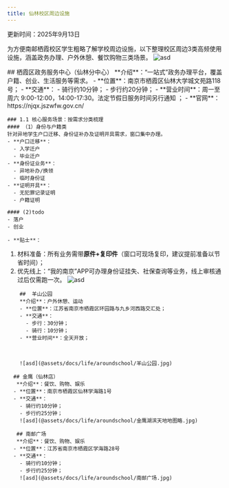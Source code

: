 ```yaml
---
title: 仙林校区周边设施
---
```


更新时间：2025年9月13日

为方便南邮栖霞校区学生粗略了解学校周边设施，以下整理校区周边3类高频使用设施，涵盖政务办理、户外休憩、餐饮购物三类场景。
![asd](@assets/docs/life/aroundschool/schoolnear.png)

<Tabs>
  <TabItem label="栖霞区政务服务中心">
    ## 栖霞区政务服务中心（仙林分中心）
    **介绍**：“一站式”政务办理平台，覆盖户籍、创业、生活服务等需求。
    - **位置**：南京市栖霞区仙林大学城文苑路118号；
    - **交通**：
      - 骑行约10分钟；
      - 步行约20分钟；
    - **营业时间**：周一至周六 9:00-12:00，14:00-17:30。法定节假日服务时间另行通知 ；
    - **官网**：https://njqx.jszwfw.gov.cn/


    ### 1.1 核心服务场景：按需求分类梳理
    #### （1）身份与户籍类
    针对异地学生户口迁移、身份证补办及证明开具需求，窗口集中办理。
    - **户口迁移**：
      - 入学迁户
      - 毕业迁户
    - **身份证业务**：
      - 异地补办/换领
      - 临时身份证
    - **证明开具**：
      - 无犯罪记录证明
      - 户籍证明

    #### (2)todo
    - 落户
    - 创业

    - **贴士**：

  1. 材料准备：所有业务需带**原件+复印件**（窗口可现场复印，建议提前准备以节省时间）；
  2. 优先线上：“我的南京”APP可办理身份证挂失、社保查询等业务，线上审核通过后仅需跑一次。
    ![asd](@assets/docs/life/aroundschool/栖霞政务服务中心.jpg)
  </TabItem>

  <TabItem label="羊山公园">
 
        ##  羊山公园
        **介绍**：户外休憩、运动
        - **位置**：江苏省南京市栖霞区环园路与九乡河西路交汇处；
        - **交通**：
          - 步行：30分钟；
          - 骑行：10分钟；
        - **营业时间**：全天开放；


        
        ![asd](@assets/docs/life/aroundschool/羊山公园.jpg)


  </TabItem>
  
  <TabItem label="金鹰（仙林店）">
     
      ## 金鹰（仙林店）
       **介绍**：餐饮、购物、娱乐
      - **位置**：南京市栖霞区仙林学海路1号
      - **交通**：
        - 骑行约10分钟；
        - 步行约25分钟；
        ![asd](@assets/docs/life/aroundschool/金鹰湖滨天地地图略.jpg)
  </TabItem>

  <TabItem label="南邮广场">
     
       ## 南邮广场
       **介绍**：餐饮、购物、娱乐
      - **位置**：江苏省南京市栖霞区学海路28号
      - **交通**：
        - 骑行约10分钟；
        - 步行约25分钟；
        ![asd](@assets/docs/life/aroundschool/南邮广场.jpg)

  </TabItem>

</Tabs>

